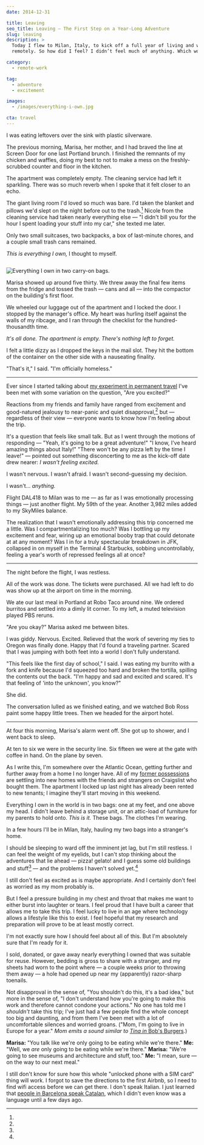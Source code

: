 ```yaml
---
date: 2014-12-31

title: Leaving
seo_title: Leaving — The First Step on a Year-Long Adventure
slug: leaving
description: >
  Today I flew to Milan, Italy, to kick off a full year of living and working
  remotely. So how did I feel? I didn’t feel much of anything. Which worried me.

category:
  - remote-work

tag:
  - adventure
  - excitement

images:
  - /images/everything-i-own.jpg

cta: travel
---
```



I was eating leftovers over the sink with plastic silverware.

The previous morning, Marisa, her mother, and I had braved the line at Screen
Door for one last Portland brunch. I finished the remnants of my chicken and
waffles, doing my best to not to make a mess on the freshly-scrubbed counter and
floor in the kitchen.

The apartment was completely empty. The cleaning service had left it sparkling.
There was so much reverb when I spoke that it felt closer to an echo.

The giant living room I'd loved so much was bare. I'd taken the blanket and
pillows we'd slept on the night before out to the trash.[^donations] Nicole from
the cleaning service had taken nearly everything else — "I didn't bill you for
the hour I spent loading your stuff into my car," she texted me later.

Only two small suitcases, two backpacks, a box of last-minute chores, and a
couple small trash cans remained.

_This is everything I own,_ I thought to myself.

<Image credit="Jason Lengstorf">

![Everything I own in two carry-on bags.](images/everything-i-own.jpg)

</Image>

Marisa showed up around five thirty. We threw away the final few items from the
fridge and tossed the trash — cans and all — into the compactor on the
building's first floor.

We wheeled our luggage out of the apartment and I locked the door. I stopped by
the manager's office. My heart was hurling itself against the walls of my
ribcage, and I ran through the checklist for the hundred-thousandth time.

_It's all done. The apartment is empty. There's nothing left to forget._

I felt a little dizzy as I dropped the keys in the mail slot. They hit the
bottom of the container on the other side with a nauseating finality.

"That's it," I said. "I'm officially homeless."

---

Ever since I started talking about [my experiment in permanent travel][1] I've
been met with some variation on the question, "Are you excited?"

Reactions from my friends and family have ranged from excitement and
good-natured jealousy to near-panic and quiet disapproval,[^disapproval] but —
regardless of their view — everyone wants to know how I'm feeling about the
trip.

It's a question that feels like small talk. But as I went through the motions of
responding — "Yeah, it's going to be a great adventure!" "I know, I've heard
amazing things about Italy!" "There won't be any pizza left by the time I
leave!" — pointed out something disconcerting to me as the kick-off date drew
nearer: _I wasn't feeling excited._

I wasn't nervous. I wasn't afraid. I wasn't second-guessing my decision.

I wasn't... _anything._

Flight DAL418 to Milan was to me — as far as I was emotionally processing things
— just another flight. My 59th of the year. Another 3,982 miles added to my
SkyMiles balance.

The realization that I wasn't emotionally addressing this trip concerned me a
little. Was I compartmentalizing too much? Was I bottling up my excitement and
fear, wiring up an emotional booby trap that could detonate at at any moment?
Was I in for a truly spectacular breakdown in JFK, collapsed in on myself in the
Terminal 4 Starbucks, sobbing uncontrollably, feeling a year's worth of
repressed feelings all at once?

---

The night before the flight, I was restless.

All of the work was done. The tickets were purchased. All we had left to do was
show up at the airport on time in the morning.

We ate our last meal in Portland at Robo Taco around nine. We ordered burritos
and settled into a dimly lit corner. To my left, a muted television played PBS
reruns.

"Are you okay?" Marisa asked me between bites.

I was giddy. Nervous. Excited. Relieved that the work of severing my ties to
Oregon was finally done. Happy that I'd found a traveling partner. Scared that I
was jumping with both feet into a world I don't fully understand.

"This feels like the first day of school," I said. I was eating my burrito with
a fork and knife because I'd squeezed too hard and broken the tortilla, spilling
the contents out the back. "I'm happy and sad and excited and scared. It's that
feeling of 'into the unknown', you know?"

She did.

The conversation lulled as we finished eating, and we watched Bob Ross paint
some happy little trees. Then we headed for the airport hotel.

---

At four this morning, Marisa's alarm went off. She got up to shower, and I went
back to sleep.

At ten to six we were in the security line. Six fifteen we were at the gate with
coffee in hand. On the plane by seven.

As I write this, I'm somewhere over the Atlantic Ocean, getting further and
further away from a home I no longer have. All of my
[former possessions](/do-more-with-less) are settling into new homes with the
friends and strangers on Craigslist who bought them. The apartment I locked up
last night has already been rented to new tenants; I imagine they'll start
moving in this weekend.

Everything I own in the world is in two bags: one at my feet, and one above my
head. I didn't leave behind a storage unit, or an attic-load of furniture for my
parents to hold onto. _This is it._ These bags. The clothes I'm wearing.

In a few hours I'll be in Milan, Italy, hauling my two bags into a stranger's
home.

I should be sleeping to ward off the imminent jet lag, but I'm still restless. I
can feel the weight of my eyelids, but I can't stop thinking about the
adventures that lie ahead — pizza! gelato! and I guess some old buildings and
stuff[^food] — and the problems I haven't solved yet.[^problems]

I still don't feel as excited as is maybe appropriate. And I certainly don't
feel as worried as my mom probably is.

But I feel a pressure building in my chest and throat that makes me want to
either burst into laughter or tears. I feel proud that I have built a career
that allows me to take this trip. I feel lucky to live in an age where
technology allows a lifestyle like this to exist. I feel hopeful that my
research and preparation will prove to be at least mostly correct.

I'm not exactly sure how I should feel about all of this. But I'm absolutely
sure that I'm ready for it.

[^donations]:
  I sold, donated, or gave away nearly everything I owned that was suitable for
  reuse. However, bedding is gross to share with a stranger, and my sheets had
  worn to the point where — a couple weeks prior to throwing them away — a hole
  had opened up near my (apparently) razor-sharp toenails.

[^disapproval]:
  Not disapproval in the sense of, "You shouldn't do this, it's a bad idea," but
  more in the sense of, "I don't understand how you're going to make this work
  and therefore cannot condone your actions." No one has told me I _shouldn't_
  take this trip; I've just had a few people find the whole concept too big and
  daunting, and from them I've been met with a lot of uncomfortable silences and
  worried groans. ("Mom, I'm going to live in Europe for a year." _Mom emits a
  sound similar to_ [_Tina in_ Bob's Burgers][2].)

[^food]:
  **Marisa:** "You talk like we're only going to be eating while we're there."
  **Me:** "Well, we _are_ only going to be eating while we're there."
  **Marisa:** "We're going to see museums and architecture and stuff, too."
  **Me:** "I mean, sure — on the way to our next meal."

[^problems]:
  I still don't know for sure how this whole "unlocked phone with a SIM card"
  thing will work. I forgot to save the directions to the first Airbnb, so I
  need to find wifi access before we can get there. I don't speak Italian. I
  just learned that [people in Barcelona speak Catalan][3], which I didn't even
  know was a language until a few days ago.

[1]: /remote-work-travel/
[2]: http://youtu.be/F_XaIuw6K6Q?t=9s
[3]: http://barcelona.de/en/barcelona-languages.html
